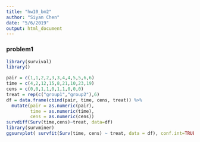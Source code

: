 ```yaml
---
title: "hw10_bm2"
author: "Siyan Chen"
date: "5/6/2019"
output: html_document
---
```


### problem1 

```r
library(survival)
library()
```

```r
pair = c(1,1,2,2,3,3,4,4,5,5,6,6)
time = c(4,2,12,15,8,21,10,23,19)
cens = c(0,0,1,1,0,1,1,0,0,0)
treat = rep(c("group1","group2"),6)
df = data.frame(cbind(pair, time, cens, treat)) %>% 
  mutate(pair = as.numeric(pair),
         time = as.numeric(time),
         cens = as.numeric(cens))
survdiff(Surv(time,cens)~treat, data=df)
library(survminer)
ggsurvplot( survfit(Surv(time, cens) ~ treat, data = df), conf.int=TRUE)
```

